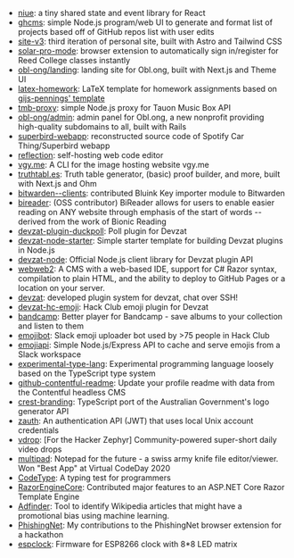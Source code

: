 - [niue](https://github.com/Merlin04/niue): a tiny shared state and event library for React
- [ghcms](https://github.com/Merlin04/ghcms): simple Node.js program/web UI to generate and format list of projects based off of GitHub repos list with user edits
- [site-v3](https://github.com/Merlin04/site-v3): third iteration of personal site, built with Astro and Tailwind CSS
- [solar-pro-mode](https://github.com/Merlin04/solar-pro-mode): browser extension to automatically sign in/register for Reed College classes instantly
- [obl-ong/landing](https://github.com/obl-ong/landing): landing site for Obl.ong, built with Next.js and Theme UI
- [latex-homework](https://github.com/Merlin04/latex-homework): LaTeX template for homework assignments based on [gijs-pennings' template](https://github.com/gijs-pennings/latex-homework)
- [tmb-proxy](https://github.com/Merlin04/tmb-proxy): simple Node.js proxy for Tauon Music Box API
- [obl-ong/admin](https://github.com/obl-ong/admin): admin panel for Obl.ong, a new nonprofit providing high-quality subdomains to all, built with Rails
- [superbird-webapp](https://github.com/Merlin04/superbird-webapp): reconstructed source code of Spotify Car Thing/Superbird webapp
- [reflection](https://github.com/Merlin04/reflection): self-hosting web code editor
- [vgy.me](https://github.com/Merlin04/vgy.me): A CLI for the image hosting website vgy.me
- [truthtabl.es](https://github.com/Merlin04/truthtabl.es): Truth table generator, (basic) proof builder, and more, built with Next.js and Ohm
- [bitwarden--clients](https://github.com/Merlin04/bitwarden--clients): contributed Bluink Key importer module to Bitwarden
- [bireader](https://github.com/Merlin04/bireader): (OSS contributor) BiReader allows for users to enable easier reading on ANY website through emphasis of the start of words -- derived from the work of Bionic Reading
- [devzat-plugin-duckpoll](https://github.com/Merlin04/devzat-plugin-duckpoll): Poll plugin for Devzat
- [devzat-node-starter](https://github.com/Merlin04/devzat-node-starter): Simple starter template for building Devzat plugins in Node.js
- [devzat-node](https://github.com/Merlin04/devzat-node): Official Node.js client library for Devzat plugin API
- [webweb2](https://github.com/Merlin04/webweb2): A CMS with a web-based IDE, support for C# Razor syntax, compilation to plain HTML, and the ability to deploy to GitHub Pages or a location on your server.
- [devzat](https://github.com/Merlin04/devzat): developed plugin system for devzat, chat over SSH!
- [devzat-hc-emoji](https://github.com/Merlin04/devzat-hc-emoji): Hack Club emoji plugin for Devzat
- [bandcamp](https://github.com/Merlin04/bandcamp): Better player for Bandcamp - save albums to your collection and listen to them
- [emojibot](https://github.com/Merlin04/emojibot): Slack emoji uploader bot used by >75 people in Hack Club
- [emojiapi](https://github.com/Merlin04/emojiapi): Simple Node.js/Express API to cache and serve emojis from a Slack workspace
- [experimental-type-lang](https://github.com/Merlin04/experimental-type-lang): Experimental programming language loosely based on the TypeScript type system
- [github-contentful-readme](https://github.com/Merlin04/github-contentful-readme): Update your profile readme with data from the Contentful headless CMS
- [crest-branding](https://github.com/Merlin04/crest-branding): TypeScript port of the Australian Government's logo generator API
- [zauth](https://github.com/Merlin04/zauth): An authentication API (JWT) that uses local Unix account credentials
- [vdrop](https://github.com/Merlin04/vdrop): [For the Hacker Zephyr] Community-powered super-short daily video drops
- [multipad](https://github.com/Merlin04/multipad): Notepad for the future - a swiss army knife file editor/viewer. Won "Best App" at Virtual CodeDay 2020
- [CodeType](https://github.com/Merlin04/CodeType): A typing test for programmers
- [RazorEngineCore](https://github.com/Merlin04/RazorEngineCore): Contributed major features to an ASP.NET Core Razor Template Engine
- [Adfinder](https://github.com/Merlin04/Adfinder): Tool to identify Wikipedia articles that might have a promotional bias using machine learning.
- [PhishingNet](https://github.com/Merlin04/PhishingNet): My contributions to the PhishingNet browser extension for a hackathon
- [espclock](https://github.com/Merlin04/espclock): Firmware for ESP8266 clock with 8*8 LED matrix
